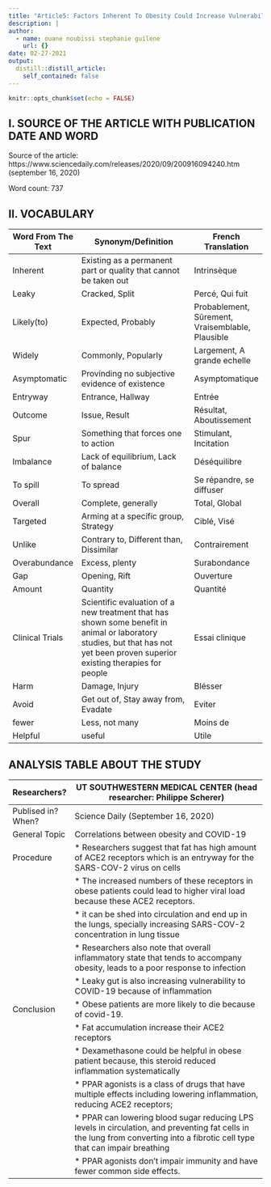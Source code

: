 ```yaml
---
title: "Article5: Factors Inherent To Obesity Could Increase Vulnerability To Covid-19"
description: |
author:
  - name: ouane noubissi stephanie guilene
    url: {}
date: 02-27-2021
output:
  distill::distill_article:
    self_contained: false
---
```


```r
knitr::opts_chunk$set(echo = FALSE)
```


## I. SOURCE OF THE ARTICLE WITH PUBLICATION DATE AND WORD

Source of the article: https://www.sciencedaily.com/releases/2020/09/200916094240.htm
(september 16, 2020)

Word count: 737

## II. VOCABULARY

| Word From The Text | Synonym/Definition                                                                                                                                                            | French Translation                               |
| ------------------ | ----------------------------------------------------------------------------------------------------------------------------------------------------------------------------- | ------------------------------------------------ |
| Inherent           | Existing as a permanent part or quality that cannot be taken out                                                                                                              | Intrinsèque                                      |
| Leaky              | Cracked, Split                                                                                                                                                                | Percé, Qui fuit                                  |
| Likely(to)         | Expected, Probably                                                                                                                                                            | Probablement, Sûrement, Vraisemblable, Plausible |
| Widely             | Commonly, Popularly                                                                                                                                                           | Largement, A grande  echelle                     |
| Asymptomatic       | Provinding no subjective evidence of existence                                                                                                                                | Asymptomatique                                   |
| Entryway           | Entrance, Hallway                                                                                                                                                             | Entrée                                           |
| Outcome            | Issue, Result                                                                                                                                                                 | Résultat, Aboutissement                          |
| Spur               | Something that forces one to action                                                                                                                                           | Stimulant, Incitation                            |
| Imbalance          | Lack of equilibrium, Lack of balance                                                                                                                                          | Déséquilibre                                     |
| To spill           | To spread                                                                                                                                                                     | Se répandre, se diffuser                         |
| Overall            | Complete, generally                                                                                                                                                           | Total, Global                                    |
| Targeted           | Arming at a specific group, Strategy                                                                                                                                          | Ciblé, Visé                                      |
| Unlike             | Contrary to, Different than, Dissimilar                                                                                                                                       | Contrairement                                    |
| Overabundance      | Excess, plenty                                                                                                                                                                | Surabondance                                     |
| Gap                | Opening, Rift                                                                                                                                                                 | Ouverture                                        |
| Amount             | Quantity                                                                                                                                                                      | Quantité                                         |
| Clinical Trials    | Scientific evaluation of a new treatment that has shown some benefit in animal or laboratory studies, but that has not yet been proven superior existing therapies for people | Essai clinique                                   |
| Harm               | Damage, Injury                                                                                                                                                                | Blésser                                          |
| Avoid              | Get out of, Stay away from, Evadate                                                                                                                                           | Eviter                                           |
| fewer              | Less, not many                                                                                                                                                                | Moins de                                         |
| Helpful            | useful                                                                                                                                                                        | Utile                                            |


## ANALYSIS TABLE ABOUT THE STUDY


| Researchers?       | UT SOUTHWESTERN MEDICAL CENTER  (head researcher: Philippe Scherer)                                                                                                            |
| ------------------ | ------------------------------------------------------------------------------------------------------------------------------------------------------------------------------ |
| Publised in? When? | Science Daily (September 16, 2020)                                                                                                                                             |
| General Topic      | Correlations between obesity and COVID-19                                                                                                                                      |
| Procedure          | *    Researchers suggest that fat has high amount of ACE2 receptors which is an entryway for the SARS-COV-2 virus on cells                                                     |
|                    | *  The increased numbers of these receptors in obese patients could lead to higher viral load because these ACE2 receptors.                                                    |
|                    | *  it  can be shed into circulation and end up in the lungs, specially increasing SARS-COV-2  concentration in lung tissue                                                     |
|                    | *  Researchers also note that overall inflammatory state that tends to accompany obesity, leads to a poor response to infection                                                |
|                    | *  Leaky gut is also increasing vulnerability to COVID-19 because of inflammation                                                                                              |
| Conclusion         | *  Obese patients are more likely to die because of covid-19.                                                                                                                  |
|                    | *  Fat accumulation increase their ACE2 receptors                                                                                                                              |
|                    | *  Dexamethasone could be helpful in obese patient because, this steroid reduced inflammation systematically                                                                   |
|                    | *  PPAR agonists is a class of drugs that have multiple effects including lowering inflammation, reducing ACE2 receptors;                                                      |
|                    |  *  PPAR can lowering blood sugar reducing LPS levels in circulation, and preventing fat cells in the lung from converting into a fibrotic cell type that can impair breathing |
|                    | *  PPAR agonists don't impair immunity and have fewer common side effects.                                                                                                     |
